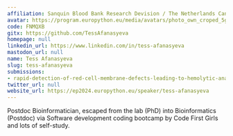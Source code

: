```yaml
---
affiliation: Sanquin Blood Bank Research Devision / The Netherlands Cancer Institute
avatar: https://program.europython.eu/media/avatars/photo_own_croped_5gtMslD.jpg
code: FNMQXB
gitx: https://github.com/TessAfanasyeva
homepage: null
linkedin_url: https://www.linkedin.com/in/tess-afanasyeva
mastodon_url: null
name: Tess Afanasyeva
slug: tess-afanasyeva
submissions:
- rapid-detection-of-red-cell-membrane-defects-leading-to-hemolytic-anaemias
twitter_url: null
website_url: https://ep2024.europython.eu/speaker/tess-afanasyeva
---
```


Postdoc Bioinformatician, escaped from the lab (PhD) into Bioinformatics (Postdoc) via Software development coding bootcamp by Code First Girls and lots of self-study.
